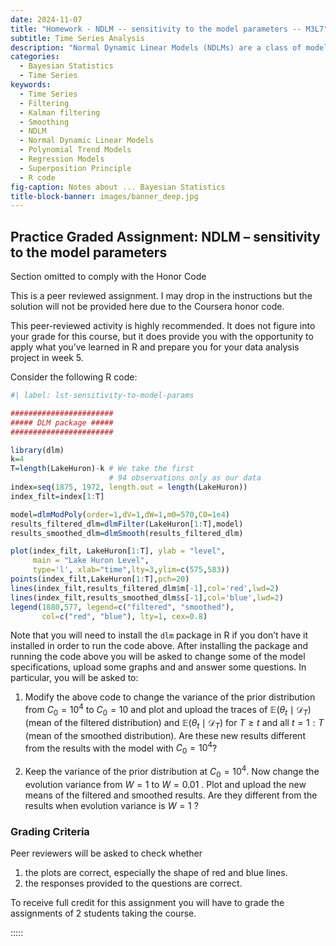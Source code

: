 ```yaml
---
date: 2024-11-07
title: "Homework - NDLM -- sensitivity to the model parameters -- M3L7"
subtitle: Time Series Analysis
description: "Normal Dynamic Linear Models (NDLMs) are a class of models used for time series analysis that allow for flexible modeling of temporal dependencies."
categories: 
  - Bayesian Statistics
  - Time Series
keywords: 
  - Time Series
  - Filtering
  - Kalman filtering
  - Smoothing
  - NDLM
  - Normal Dynamic Linear Models
  - Polynomial Trend Models
  - Regression Models
  - Superposition Principle
  - R code
fig-caption: Notes about ... Bayesian Statistics
title-block-banner: images/banner_deep.jpg
---
```



## Practice Graded Assignment: NDLM -- sensitivity to the model parameters

::::: {.content-visible unless-profile="HC"}

::: {.callout-caution}
Section omitted to comply with the Honor Code
:::

:::::

::::: {.content-hidden unless-profile="HC"}





This is a peer reviewed assignment. I may drop in the instructions but the solution will not be provided here due to the Coursera honor code.

This peer-reviewed activity is highly recommended. It does not figure into your grade for this course, but it does provide you with the opportunity to apply what you've learned in R and prepare you for your data analysis project in week 5. 

Consider the following R code: 

```r
#| label: lst-sensitivity-to-model-params

#######################
##### DLM package #####
#######################

library(dlm)
k=4
T=length(LakeHuron)-k # We take the first 
                      # 94 observations only as our data
index=seq(1875, 1972, length.out = length(LakeHuron))
index_filt=index[1:T]

model=dlmModPoly(order=1,dV=1,dW=1,m0=570,C0=1e4)
results_filtered_dlm=dlmFilter(LakeHuron[1:T],model)
results_smoothed_dlm=dlmSmooth(results_filtered_dlm)

plot(index_filt, LakeHuron[1:T], ylab = "level", 
     main = "Lake Huron Level",
     type='l', xlab="time",lty=3,ylim=c(575,583))
points(index_filt,LakeHuron[1:T],pch=20)
lines(index_filt,results_filtered_dlm$m[-1],col='red',lwd=2)
lines(index_filt,results_smoothed_dlm$s[-1],col='blue',lwd=2)
legend(1880,577, legend=c("filtered", "smoothed"),
       col=c("red", "blue"), lty=1, cex=0.8)
```


Note that you will need to install the `dlm` package in R if you don't have it  installed in order to run the code above. After installing the package and running the code above you will be asked to change some of the model specifications, upload some graphs and and answer some questions. In particular, you will be asked to: 

1. Modify the above code to change the variance of the prior distribution from $C_0=10^4$ to $C_0=10$ and plot and upload the traces of $\mathbb{E}(\theta_t \mid \mathcal D_T)$ (mean of the filtered distribution) and $\mathbb{E}(\theta_t \mid \mathcal D_T)$ for $T\geq t$ and all $t=1:T$ (mean of the smoothed distribution). Are these new results different from the results with the model with $C_0=10^4$?

2. Keep the variance of the prior distribution at $C_0=10^4$. Now change the evolution variance from 
$W=1$ to $W=0.01$ . Plot and upload the new means of the filtered and smoothed results. Are they different from the results when evolution variance is $W=1$ ?

::: {.callout-info}

### Grading Criteria

Peer reviewers will be asked to check whether 

1. the plots are correct, especially the shape of red and blue lines. 
2. the responses provided to the questions are correct. 

To receive full credit for this assignment you will have to grade the assignments of 2 students taking the course.

:::


::::



:::::

